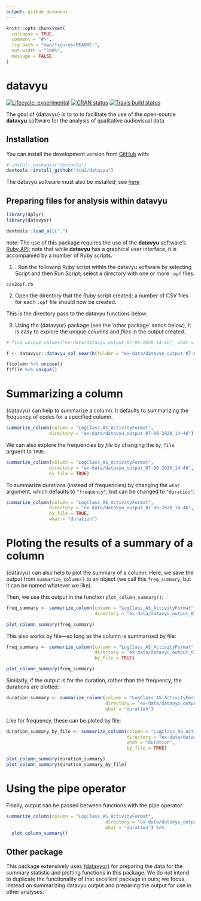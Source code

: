 ```yaml
---
output: github_document
---
```


<!-- README.md is generated from README.Rmd. Please edit that file -->

```r
knitr::opts_chunk$set(
  collapse = TRUE,
  comment = "#>",
  fig.path = "man/figures/README-",
  out.width = "100%",
  message = FALSE
)
```

# datavyu

<!-- badges: start -->
[![Lifecycle: experimental](https://img.shields.io/badge/lifecycle-experimental-orange.svg)](https://www.tidyverse.org/lifecycle/#experimental)
[![CRAN status](https://www.r-pkg.org/badges/version/datavyu)](https://CRAN.R-project.org/package=datavyu)
[![Travis build status](https://travis-ci.com/tca2/datavyu.svg?branch=master)](https://travis-ci.com/jrosen48/datavyu)
<!-- badges: end -->

The goal of {datavyu} is to to  to facilitate the use of the open-source **datavyu** software for the analysis of qualitative audiovisual data

## Installation

You can install the development version from [GitHub](https://github.com/) with:

``` r
# install.packages("devtools")
devtools::install_github("tca2/datavyu")
```

The datavyu software must also be installed; see [here](https://datavyu.org/download.html)

## Preparing files for analysis within datavyu

```r
library(dplyr)
library(datavyur)
```

```r
devtools::load_all(".")
```

*note*: The use of this package requires the use of the **datavyu** software's [Ruby API](https://datavyu.org/user-guide/api.html); note that while **datavyu** has a graphical user interface, it is accompanied by a number of Ruby scripts.

1. . Run the following Ruby script within the datavyu software by selecting Script and then Run Script; select a directory with one or more `.opf` files:

`csv2opf.rb`

<!-- I ran this on the Empirical Analyses folder to generate a bunch of data -->

2. Open the directory that the Ruby script created; a number of CSV files for each `.opf` file should now be created.

This is the directory pass to the datavyu functions below.

3. Using the {datavyur} package (see the 'other package' setion below), it is easy
to explore the unique *columns* and *files* in the output created.

```r
# find_unique_values("ex-data/datavyu_output_07-06-2020_14-46", what = "codes")[1]

f <- datavyur::datavyu_col_search(folder = "ex-data/datavyu_output_07-06-2020_14-46") %>% as_tibble()

f$column %>% unique()
f$file %>% unique()
```

# Summarizing a column

{datavyu} can help to summarize a column. It defaults to summarizing 
the frequency of codes for a specified column.

```r
summarize_column(column = "LogClass_AS_ActivityFormat",
                directory = "ex-data/datavyu_output_07-06-2020_14-46")
```

We can also explore the frequencies *by file* by changing the `by_file` arguent to 
`TRUE`.

```r
summarize_column(column = "LogClass_AS_ActivityFormat",
                directory = "ex-data/datavyu_output_07-06-2020_14-46",
                by_file = TRUE)
```

To summarize durations (instead of frequencies) by changing the `what` argument,
which defaults to `"frequency"`, but can be changed to `"duration"`:

```r
summarize_column(column = "LogClass_AS_ActivityFormat",
                directory = "ex-data/datavyu_output_07-06-2020_14-46",
                by_file = TRUE,
                what = "duration")
```

# Ploting the results of a summary of a column

{datavyu} can also help to plot the summary of a column. Here, we save the output
from `summarize_column()` to an object (we call this `freq_summary`, but it can 
be named whatever we like). 

Then, we use this output in the function `plot_column_summary()`:

```r
freq_summary <- summarize_column(column = "LogClass_AS_ActivityFormat",
                                 directory = "ex-data/datavyu_output_07-06-2020_14-46")

plot_column_summary(freq_summary)
```

This also works by file---so long as the column is summarized by file:

```r
freq_summary <- summarize_column(column = "LogClass_AS_ActivityFormat",
                                 directory = "ex-data/datavyu_output_07-06-2020_14-46",
                                 by_file = TRUE)

plot_column_summary(freq_summary)
```

Similarly, if the output is for the duration, rather than the frequency, the durations are plotted:

```r
duration_summary <- summarize_column(column = "LogClass_AS_ActivityFormat",
                                     directory = "ex-data/datavyu_output_07-06-2020_14-46",
                                     what = "duration")

```

Like for frequency, these can be ploted by file:

```r
duration_summary_by_file <- summarize_column(column = "LogClass_AS_ActivityFormat",
                                             directory = "ex-data/datavyu_output_07-06-2020_14-46",
                                             what = "duration",
                                             by_file = TRUE)

plot_column_summary(duration_summary)
plot_column_summary(duration_summary_by_file)
```

# Using the pipe operator

Finally, output can be passed between functions with the pipe operator:

```r
summarize_column(column = "LogClass_AS_ActivityFormat",
                                     directory = "ex-data/datavyu_output_07-06-2020_14-46",
                                     what = "duration") %>% 
  plot_column_summary()
```

## Other package

This package extensively uses [{datavyur}](https://github.com/iamamutt/datavyu) for preparing the data for the summary statistic and plotting functions in this package. We do not intend to duplicate the functionality of that excellent package in ours; we focus instead on summarizing datavyu output and preparing the output for use in other analyses.
